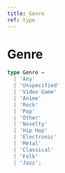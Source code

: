 ```yaml
---
title: Genre
ref: type
---
```


# Genre

```ts
type Genre =
  | 'Any'
  | 'Unspecified'
  | 'Video Game'
  | 'Anime'
  | 'Rock'
  | 'Pop'
  | 'Other'
  | 'Novelty'
  | 'Hip Hop'
  | 'Electronic'
  | 'Metal'
  | 'Classical'
  | 'Folk'
  | 'Jazz';
```
